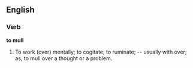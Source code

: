 ==English==

===Verb===

'''to mull'''

#To work (over) mentally; to cogitate; to ruminate; -- usually with over; as, to mull over a thought or a problem.